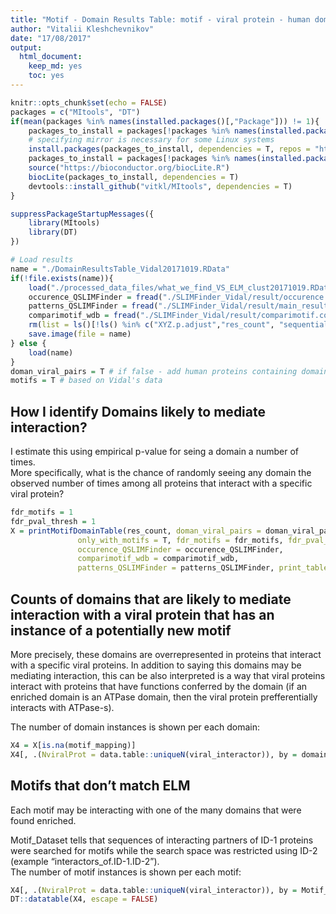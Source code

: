 ```yaml
---
title: "Motif - Domain Results Table: motif - viral protein - human domain interactions"
author: "Vitalii Kleshchevnikov"
date: "17/08/2017"
output: 
  html_document: 
    keep_md: yes
    toc: yes
---
```


```r
knitr::opts_chunk$set(echo = FALSE)
packages = c("MItools", "DT")
if(mean(packages %in% names(installed.packages()[,"Package"])) != 1){
    packages_to_install = packages[!packages %in% names(installed.packages()[,"Package"])]
    # specifying mirror is necessary for some Linux systems
    install.packages(packages_to_install, dependencies = T, repos = "http://mirrors.ebi.ac.uk/CRAN/")
    packages_to_install = packages[!packages %in% names(installed.packages()[,"Package"])]
    source("https://bioconductor.org/biocLite.R")
    biocLite(packages_to_install, dependencies = T)
    devtools::install_github("vitkl/MItools", dependencies = T)
}

suppressPackageStartupMessages({
    library(MItools)
    library(DT)
})
```


```r
# Load results
name = "./DomainResultsTable_Vidal20171019.RData"
if(!file.exists(name)){
    load("./processed_data_files/what_we_find_VS_ELM_clust20171019.RData")
    occurence_QSLIMFinder = fread("./SLIMFinder_Vidal/result/occurence.txt")
    patterns_QSLIMFinder = fread("./SLIMFinder_Vidal/result/main_result.txt")
    comparimotif_wdb = fread("./SLIMFinder_Vidal/result/comparimotif.compare.tdt")
    rm(list = ls()[!ls() %in% c("XYZ.p.adjust","res_count", "sequential_filter", "name", "occurence_QSLIMFinder", "comparimotif_wdb", "patterns_QSLIMFinder")])
    save.image(file = name)
} else {
    load(name)
}
doman_viral_pairs = T # if false - add human proteins containing domains
motifs = T # based on Vidal's data
```

## How I identify Domains likely to mediate interaction?  

I estimate this using empirical p-value for seing a domain a number of times.  
More specifically, what is the chance of randomly seeing any domain the observed number of times among all proteins that interact with a specific viral protein?

```r
fdr_motifs = 1
fdr_pval_thresh = 1
X = printMotifDomainTable(res_count, doman_viral_pairs = doman_viral_pairs, motifs = motifs, destfile = "./domains_fdr_corrected_only_with_significant_motifs_empirical_p_value.tsv",
               only_with_motifs = T, fdr_motifs = fdr_motifs, fdr_pval_thresh = fdr_pval_thresh,
               occurence_QSLIMFinder = occurence_QSLIMFinder,
               comparimotif_wdb = comparimotif_wdb,
               patterns_QSLIMFinder = patterns_QSLIMFinder, print_table = F)
```

## Counts of domains that are likely to mediate interaction with a viral protein that has an instance of a potentially new motif

More precisely, these domains are overrepresented in proteins that interact with a specific viral proteins. In addition to saying this domains may be mediating interaction, this can be also interpreted is a way that viral proteins interact with proteins that have functions conferred by the domain (if an enriched domain is an ATPase domain, then the viral protein prefferentially interacts with ATPase-s).

The number of domain instances is shown per each domain:  

```r
X4 = X[is.na(motif_mapping)]
X4[, .(NviralProt = data.table::uniqueN(viral_interactor)), by = domain_name][order(NviralProt, decreasing = T)]
```

## Motifs that don't match ELM

Each motif may be interacting with one of the many domains that were found enriched.

Motif_Dataset tells that sequences of interacting partners of ID-1 proteins were searched for motifs while the search space was restricted using ID-2 (example "interactors_of.ID-1.ID-2").  
The number of motif instances is shown per each motif:  

```r
X4[, .(NviralProt = data.table::uniqueN(viral_interactor)), by = Motif_Pattern][order(NviralProt, decreasing = T)]
DT::datatable(X4, escape = FALSE)
```